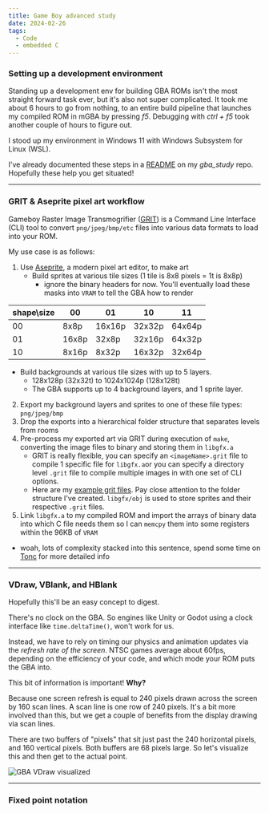 ```yaml
---
title: Game Boy advanced study
date: 2024-02-26
tags:
  - Code
  - embedded C
---
```


### Setting up a development environment

Standing up a development env for building GBA ROMs isn't the most straight forward task ever, but it's also not
super complicated. It took me about 6 hours to go from nothing, to an entire build pipeline that launches my compiled
ROM in mGBA by pressing _f5_. Debugging with _ctrl + f5_ took another couple of hours to figure out.

I stood up my environment in Windows 11 with Windows Subsystem for Linux (WSL).

I've already documented these steps in a [README](https://github.com/abullard/gba_study/blob/main/documentation/README.md)
on my _gba_study_ repo. Hopefully these help you get situated!

---
### GRIT & Aseprite pixel art workflow

Gameboy Raster Image Transmogrifier ([GRIT](https://www.coranac.com/man/grit/html/grit.htm#sec-intro)) is a Command Line
Interface (CLI) tool to convert `png/jpeg/bmp/etc` files into various data formats to load into your ROM.

My use case is as follows:
1. Use [Aseprite](https://www.aseprite.org/), a modern pixel art editor, to make art
    - Build sprites at various tile sizes (1 tile is 8x8 pixels = 1t is 8x8p)
        - ignore the binary headers for now. You'll eventually load these masks into `VRAM` to tell the GBA how to render

| shape\size | 00 | 01 | 10 | 11 |
|---|---|---|---|---|
| 00 | 8x8p | 16x16p | 32x32p | 64x64p |
| 01 | 16x8p | 32x8p | 32x16p | 64x32p |
| 10 | 8x16p | 8x32p | 16x32p | 32x64p |

 - Build backgrounds at various tile sizes with up to 5 layers.
    - 128x128p (32x32t) to 1024x1024p (128x128t)
    - The GBA supports up to 4 background layers, and 1 sprite layer.
2. Export my background layers and sprites to one of these file types: `png/jpeg/bmp`
3. Drop the exports into a hierarchical folder structure that separates levels from rooms
4. Pre-process my exported art via GRIT during execution of `make`, converting the image files to binary and storing
them in `libgfx.a`
    - GRIT is really flexible, you can specify an `<imageName>.grit` file to compile 1 specific file for `libgfx.a`or
   you can specify a directory level `.grit` file to compile multiple images in with one set of CLI options.
    - Here are my
   [example grit files](https://github.com/abullard/gba_study/blob/main/filbert/libgfx/maps/lvl1/bedroom/lvl1_bg1_bedroom.grit).
Pay close attention to the folder structure I've created. `libgfx/obj` is used to store sprites and their respective
   `.grit` files.
5. Link `libgfx.a` to my compiled ROM and import the arrays of binary data into which C file needs them so I can
`memcpy` them into some registers within the 96KB of `VRAM`
 - woah, lots of complexity stacked into this sentence, spend some time on [Tonc](https://coranac.com/tonc/text/toc.htm)
for more detailed info

---
### VDraw, VBlank, and HBlank
Hopefully this'll be an easy concept to digest.

There's no clock on the GBA. So engines like Unity or Godot using a clock interface like `time.deltaTime()`, won't
work for us.

Instead, we have to rely on timing our physics and animation updates via the _refresh rate of the screen_. NTSC games average about 60fps,
depending on the efficiency of your code, and which mode your ROM puts the GBA into.

This bit of information is important! __Why?__

Because one screen refresh is equal to 240 pixels drawn across the screen by 160 scan lines. A scan line is one row of
240 pixels. It's a bit more involved than this, but we get a couple of benefits from the display drawing via scan lines.

There are two buffers of "pixels" that sit just past the 240 horizontal pixels, and 160 vertical pixels. Both buffers
are 68 pixels large. So let's visualize this and then get to the actual point.

![GBA VDraw visualized](gba_draw.png "a title")



---
### Fixed point notation

